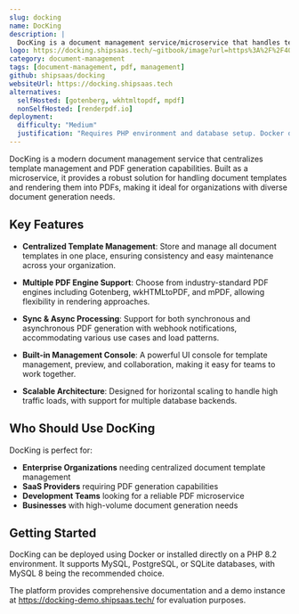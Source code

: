 ```yaml
---
slug: docking
name: DocKing
description: |
  DocKing is a document management service/microservice that handles templates and renders them in PDF format, providing a centralized solution for PDF generation and template management.
logo: https://docking.shipsaas.tech/~gitbook/image?url=https%3A%2F%2F4001454994-files.gitbook.io%2F%7E%2Ffiles%2Fv0%2Fb%2Fgitbook-x-prod.appspot.com%2Fo%2Fspaces%252F35WpFfbPjsx7AT7mEjwk%252Fuploads%252FUogszAbEBIxqgDnay7Zt%252Fimage.png%3Falt%3Dmedia%26token%3D240fbee8-d933-4859-b738-8d47b1c44cf3&width=768&dpr=2&quality=100&sign=581039e4&sv=2
category: document-management
tags: [document-management, pdf, management]
github: shipsaas/docking
websiteUrl: https://docking.shipsaas.tech
alternatives:
  selfHosted: [gotenberg, wkhtmltopdf, mpdf]
  nonSelfHosted: [renderpdf.io]
deployment:
  difficulty: "Medium"
  justification: "Requires PHP environment and database setup. Docker deployment available but needs configuration for PDF engines and storage."
---
```


DocKing is a modern document management service that centralizes template management
and PDF generation capabilities. Built as a microservice, it provides a robust
solution for handling document templates and rendering them into PDFs, making it
ideal for organizations with diverse document generation needs.

## Key Features

- **Centralized Template Management**: Store and manage all document templates in
  one place, ensuring consistency and easy maintenance across your organization.

- **Multiple PDF Engine Support**: Choose from industry-standard PDF engines
  including Gotenberg, wkHTMLtoPDF, and mPDF, allowing flexibility in rendering
  approaches.

- **Sync & Async Processing**: Support for both synchronous and asynchronous PDF
  generation with webhook notifications, accommodating various use cases and load
  patterns.

- **Built-in Management Console**: A powerful UI console for template management,
  preview, and collaboration, making it easy for teams to work together.

- **Scalable Architecture**: Designed for horizontal scaling to handle high
  traffic loads, with support for multiple database backends.

## Who Should Use DocKing

DocKing is perfect for:

- **Enterprise Organizations** needing centralized document template management
- **SaaS Providers** requiring PDF generation capabilities
- **Development Teams** looking for a reliable PDF microservice
- **Businesses** with high-volume document generation needs

## Getting Started

DocKing can be deployed using Docker or installed directly on a PHP 8.2
environment. It supports MySQL, PostgreSQL, or SQLite databases, with MySQL 8
being the recommended choice.

The platform provides comprehensive documentation and a demo instance at
https://docking-demo.shipsaas.tech/ for evaluation purposes.
